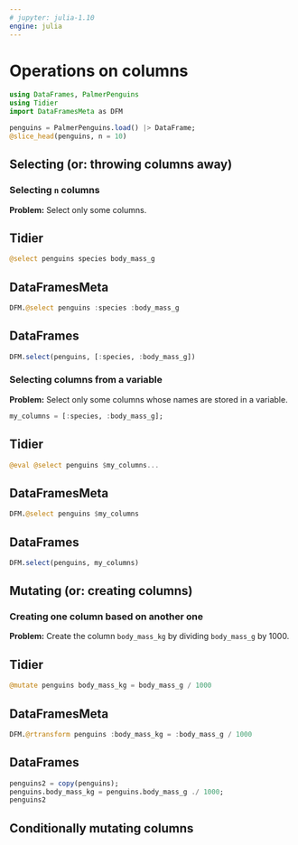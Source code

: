 ```yaml
---
# jupyter: julia-1.10
engine: julia
---
```


# Operations on columns

```julia
using DataFrames, PalmerPenguins
using Tidier
import DataFramesMeta as DFM

penguins = PalmerPenguins.load() |> DataFrame;
@slice_head(penguins, n = 10)
```

## Selecting (or: throwing columns away)

### Selecting `n` columns

**Problem:** Select only some columns.

::: {.panel-tabset}

## Tidier

```julia
@select penguins species body_mass_g
```

## DataFramesMeta

```julia
DFM.@select penguins :species :body_mass_g
```

## DataFrames

```julia
DFM.select(penguins, [:species, :body_mass_g])
```

:::

### Selecting columns from a variable

**Problem:** Select only some columns whose names are stored in a variable.

::: {.panel-tabset}

```julia
my_columns = [:species, :body_mass_g];
```

## Tidier

```julia
@eval @select penguins $my_columns...
```

## DataFramesMeta

```julia
DFM.@select penguins $my_columns
```

## DataFrames

```julia
DFM.select(penguins, my_columns)
```

:::

## Mutating (or: creating columns)

### Creating one column based on another one

**Problem:** Create the column `body_mass_kg` by dividing `body_mass_g` by 1000.

::: {.panel-tabset}

## Tidier

```julia
@mutate penguins body_mass_kg = body_mass_g / 1000
```

## DataFramesMeta

```julia
DFM.@rtransform penguins :body_mass_kg = :body_mass_g / 1000
```

## DataFrames

```julia
penguins2 = copy(penguins);
penguins.body_mass_kg = penguins.body_mass_g ./ 1000;
penguins2
```

:::

## Conditionally mutating columns

